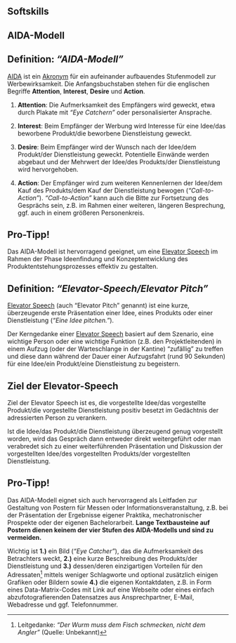 <!--
title: "DEB3 Produktentwicklung 1"
format:
  html:
    embed-resources: true

author:
  - name: "Christian Anders"
    degrees: 
    roles: "Dozent"
    email: christian.anders@hs-esslingen.de
    affiliation: 
      - name: "Hochschule Esslingen"
        department: "Wirtschaft & Technik"
        group: "Digital Engineering (DEB)"
        city: "Esslingen am Neckar"
        postal-code: 73728
        country: "Deutschland"
        url: https://www.hs-esslingen.de/
abstract: > 
  Skript zur Vorlesung und Labor *"Produktentwicklung 1"* für den Studiengang Digital Engineering DEB3 im Wintersemester 2024/2025
keywords:
  - Produktentstehungsprozess
  - Entwicklungsmethodik
  - AIDA-Modell
copyright: 
  holder: Christian Anders
  year: 2024
lang: de
bibliography: Literatur.bib
date: last-modified
toc: true
number-sections: true
scrollable: true
toc-location: right
cap-location: bottom
number-offset: 5
link-external-icon: true
link-external-newwindow: true
-->


<!-- -------------------------------------------------------------------------

                       AIDA-Modell

-------------------------------------------------------------------------- -->

::: {.content-visible unless-meta="headlines.off"}
# Softskills
:::

## AIDA-Modell {#sec-aida}

::: {.callout-tip}
## Definition: *"AIDA-Modell"*
[AIDA](https://de.wikipedia.org/wiki/AIDA-Modell) ist ein [Akronym](https://de.wikipedia.org/wiki/Akronym) für ein aufeinander aufbauendes Stufenmodell zur Werbewirksamkeit. Die Anfangsbuchstaben stehen für die englischen Begriffe **Attention**, **Interest**, **Desire** und **Action**.
:::

1. **Attention**: Die Aufmerksamkeit des Empfängers wird geweckt, etwa durch Plakate mit *"Eye Catchern"* oder personalisierter Ansprache.

2. **Interest**: Beim Empfänger der Werbung wird Interesse für eine Idee/das beworbene Produkt/die beworbene Dienstleistung geweckt. 

3. **Desire**: Beim Empfänger wird der Wunsch nach der Idee/dem Produkt/der Dienstleistung geweckt. Potentielle Einwände werden abgebaut und der Mehrwert der Idee/des Produkts/der Dienstleistung wird hervorgehoben.

4. **Action**: Der Empfänger wird zum weiteren Kennenlernen der Idee/dem Kauf des Produkts/dem Kauf der Dienstleistung bewogen (*"Call-to-Action"*). *"Call-to-Action"* kann auch die Bitte zur Fortsetzung des Gesprächs sein, z.B. im Rahmen einer weiteren, längeren Besprechung, ggf. auch in einem größeren Personenkreis.

::: {.callout-caution}
## Pro-Tipp!
Das AIDA-Modell ist hervorragend geeignet, um eine [Elevator Speech](https://de.wikipedia.org/wiki/Elevator_Pitch) im Rahmen der Phase Ideenfindung und Konzeptentwicklung des Produktentstehungsprozesses effektiv zu gestalten.
:::

::: {.callout-tip}
## Definition: *"Elevator-Speech/Elevator Pitch"*
[Elevator Speech](https://de.wikipedia.org/wiki/Elevator_Pitch) (auch "Elevator Pitch" genannt) ist eine kurze, überzeugende erste Präsentation einer Idee, eines Produkts oder einer Dienstleistung (*"Eine Idee pitchen."*).
:::

Der Kerngedanke einer [Elevator Speech](https://de.wikipedia.org/wiki/Elevator_Pitch) basiert auf dem Szenario, eine wichtige Person oder eine wichtige Funktion (z.B. den Projektleitenden) in einem Aufzug (oder der Warteschlange in der Kantine) "zufällig" zu treffen und diese dann während der Dauer einer Aufzugsfahrt (rund 90 Sekunden) für eine Idee/ein Produkt/eine Dienstleistung zu begeistern. 

::: {.callout-tip}
## Ziel der Elevator-Speech
Ziel der Elevator Speech ist es, die vorgestellte Idee/das vorgestellte Produkt/die vorgestellte Dienstleistung positiv besetzt im Gedächtnis der adressierten Person zu verankern.
:::

Ist die Idee/das Produkt/die Dienstleistung überzeugend genug vorgestellt worden, wird das Gespräch dann entweder direkt weitergeführt oder man verabredet sich zu einer weiterführenden Präsentation und Diskussion der vorgestellten Idee/des vorgestellten Produkts/der vorgestellten Dienstleistung. 

::: {.callout-caution}
## Pro-Tipp!
Das AIDA-Modell eignet sich auch hervorragend als Leitfaden zur Gestaltung von Postern für Messen oder Informationsveranstaltung, z.B. bei der Präsentation der Ergebnisse eigener Praktika, mechatronischer Prospekte oder der eigenen Bachelorarbeit. **Lange Textbausteine auf Postern dienen keinem der vier Stufen des AIDA-Modells und sind zu vermeiden.**

Wichtig ist **1.)** ein Bild (*"Eye Catcher"*), das die Aufmerksamkeit des Betrachters weckt, **2.)** eine kurze Beschreibung des Produkts/der Dienstleistung und **3.)** dessen/deren einzigartigen Vorteilen für den Adressaten^[Leitgedanke: *"Der Wurm muss dem Fisch schmecken, nicht dem Angler"* (Quelle: Unbekannt)] mittels weniger Schlagworte und optional zusätzlich einigen Grafiken oder Bildern sowie **4.)** die eigenen Kontaktdaten, z.B. in Form eines Data-Matrix-Codes mit Link auf eine Webseite oder eines einfach abzufotografierenden Datensatzes aus Ansprechpartner, E-Mail, Webadresse und ggf. Telefonnummer. 
:::
